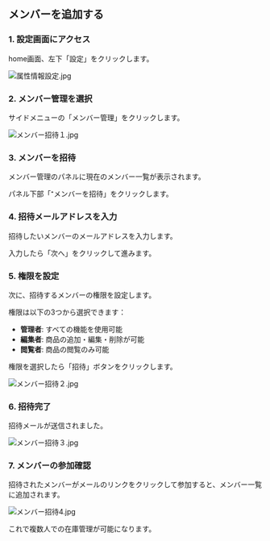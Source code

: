 ## メンバーを追加する

### 1. 設定画面にアクセス

home画面、左下「設定」をクリックします。

![属性情報設定.jpg](/images/quickstart/course-b/04-属性情報設定.jpg)

### 2. メンバー管理を選択

サイドメニューの「メンバー管理」をクリックします。

![メンバー招待１.jpg](/images/quickstart/course-b/04-メンバー招待１.jpg)

### 3. メンバーを招待

メンバー管理のパネルに現在のメンバー一覧が表示されます。

パネル下部「⁺メンバーを招待」をクリックします。

### 4. 招待メールアドレスを入力

招待したいメンバーのメールアドレスを入力します。

入力したら「次へ」をクリックして進みます。

### 5. 権限を設定

次に、招待するメンバーの権限を設定します。

権限は以下の3つから選択できます：

- **管理者**: すべての機能を使用可能
- **編集者**: 商品の追加・編集・削除が可能
- **閲覧者**: 商品の閲覧のみ可能

権限を選択したら「招待」ボタンをクリックします。

![メンバー招待２.jpg](/images/quickstart/course-b/04-メンバー招待２.jpg)

### 6. 招待完了

招待メールが送信されました。

![メンバー招待３.jpg](/images/quickstart/course-b/04-メンバー招待３.jpg)

### 7. メンバーの参加確認

招待されたメンバーがメールのリンクをクリックして参加すると、メンバー一覧に追加されます。

![メンバー招待4.jpg](/images/quickstart/course-b/04-メンバー招待4.jpg)

これで複数人での在庫管理が可能になります。 
